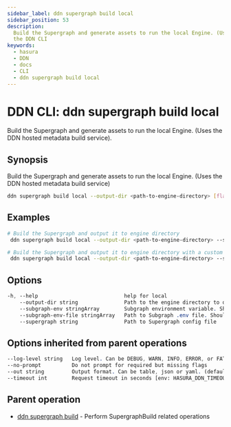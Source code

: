 ```yaml
---
sidebar_label: ddn supergraph build local
sidebar_position: 53
description:
  Build the Supergraph and generate assets to run the local Engine. (Uses the DDN hosted metadata build service) using
  the DDN CLI
keywords:
  - hasura
  - DDN
  - docs
  - CLI
  - ddn supergraph build local
---
```


# DDN CLI: ddn supergraph build local

Build the Supergraph and generate assets to run the local Engine. (Uses the DDN hosted metadata build service).

## Synopsis

Build the Supergraph and generate assets to run the local Engine. (Uses the DDN hosted metadata build service)

```bash
ddn supergraph build local --output-dir <path-to-engine-directory> [flags]
```

## Examples

```bash
# Build the Supergraph and output it to engine directory
 ddn supergraph build local --output-dir <path-to-engine-directory> --supergraph supergraph.local.yaml

# Build the Supergraph and output it to engine directory with a custom subgraph env file and env vars for Subgraph "myapp
 ddn supergraph build local --output-dir <path-to-engine-directory> --supergraph supergraph.local.yaml --subgraph-env-file myapp:./myapp/.env.myapp.local --subgraph-env myapp:foo=bar
```

## Options

```sass
-h, --help                            help for local
    --output-dir string               Path to the engine directory to output the build artifacts (required)
    --subgraph-env stringArray        Subgraph environment variable. Should be prefixed with the Subgraph name followed by a colon e.g. "myapp:key=val". Can be repeated to provide multiple Subgraph env vars
    --subgraph-env-file stringArray   Path to Subgraph .env file. Should be prefixed with the Subgraph name followed by a colon e.g. "myapp:./myapp/.env". Can be repeated to provide multiple subgraph env files
    --supergraph string               Path to Supergraph config file
```

## Options inherited from parent operations

```sass
--log-level string   Log level. Can be DEBUG, WARN, INFO, ERROR, or FATAL. (default "INFO")
--no-prompt          Do not prompt for required but missing flags
--out string         Output format. Can be table, json or yaml. (default "table")
--timeout int        Request timeout in seconds [env: HASURA_DDN_TIMEOUT] (default 100)
```

## Parent operation

- [ddn supergraph build](/cli/commands/ddn_supergraph_build) - Perform SupergraphBuild related operations
